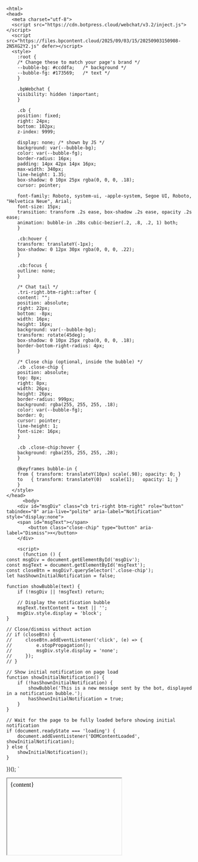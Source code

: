 <!DOCTYPE html>
    <html>
    <head>
      <meta charset="utf-8">
      <script src="https://cdn.botpress.cloud/webchat/v3.2/inject.js"></script>
      <script src="https://files.bpcontent.cloud/2025/09/03/15/20250903150908-2N5XG2Y2.js" defer></script>
      <style>
        :root {
        /* Change these to match your page's brand */
        --bubble-bg: #ccddfa;   /* background */
        --bubble-fg: #173569;   /* text */
        }

        .bpWebchat {
        visibility: hidden !important;
        }

        .cb {
        position: fixed;
        right: 24px;
        bottom: 102px;
        z-index: 9999;

        display: none; /* shown by JS */
        background: var(--bubble-bg);
        color: var(--bubble-fg);
        border-radius: 16px;
        padding: 14px 42px 14px 16px;
        max-width: 340px;
        line-height: 1.35;
        box-shadow: 0 10px 25px rgba(0, 0, 0, .18);
        cursor: pointer;

        font-family: Roboto, system-ui, -apple-system, Segoe UI, Roboto, "Helvetica Neue", Arial;
        font-size: 15px;
        transition: transform .2s ease, box-shadow .2s ease, opacity .2s ease;
        animation: bubble-in .28s cubic-bezier(.2, .8, .2, 1) both;
        }

        .cb:hover {
        transform: translateY(-1px);
        box-shadow: 0 12px 30px rgba(0, 0, 0, .22);
        }

        .cb:focus {
        outline: none;
        }

        /* Chat tail */
        .tri-right.btm-right::after {
        content: "";
        position: absolute;
        right: 22px;
        bottom: -8px;
        width: 16px;
        height: 16px;
        background: var(--bubble-bg);
        transform: rotate(45deg);
        box-shadow: 0 10px 25px rgba(0, 0, 0, .18);
        border-bottom-right-radius: 4px;
        }

        /* Close chip (optional, inside the bubble) */
        .cb .close-chip {
        position: absolute;
        top: 8px;
        right: 8px;
        width: 26px;
        height: 26px;
        border-radius: 999px;
        background: rgba(255, 255, 255, .18);
        color: var(--bubble-fg);
        border: 0;
        cursor: pointer;
        line-height: 1;
        font-size: 16px;
        }

        .cb .close-chip:hover {
        background: rgba(255, 255, 255, .28);
        }

        @keyframes bubble-in {
        from { transform: translateY(10px) scale(.98); opacity: 0; }
        to   { transform: translateY(0)   scale(1);   opacity: 1; }
        }
      </style>
    </head>
          <body>
        <div id="msgDiv" class="cb tri-right btm-right" role="button" tabindex="0" aria-live="polite" aria-label="Notification" style="display:none">
        <span id="msgText"></span>
            <button class="close-chip" type="button" aria-label="Dismiss">×</button>
        </div>

        <script>
          (function () {
    const msgDiv = document.getElementById('msgDiv');
    const msgText = document.getElementById('msgText');
    const closeBtn = msgDiv?.querySelector('.close-chip');
    let hasShownInitialNotification = false;

    function showBubble(text) {
        if (!msgDiv || !msgText) return;

        // Display the notification bubble
        msgText.textContent = text || '';
        msgDiv.style.display = 'block';
    }

    // Close/dismiss without action
    // if (closeBtn) {
    //     closeBtn.addEventListener('click', (e) => {
    //         e.stopPropagation();
    //         msgDiv.style.display = 'none';
    //     });
    // }

    // Show initial notification on page load
    function showInitialNotification() {
        if (!hasShownInitialNotification) {
            showBubble('This is a new message sent by the bot, displayed in a notification bubble.');
            hasShownInitialNotification = true;
        }
    }

    // Wait for the page to be fully loaded before showing initial notification
    if (document.readyState === 'loading') {
        document.addEventListener('DOMContentLoaded', showInitialNotification);
    } else {
        showInitialNotification();
    }
})();
        </script>
      </body>
    </html>
`

<iframe
  srcDoc={content}
  title='Message notification'
  className="w-full rounded-xl"
  height='200px'
/>
